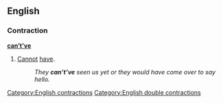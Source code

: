 ==English==

===Contraction===
'''[[can]][['t|’t]][['ve|’ve]]'''

# {{label|en|nonstandard}} [[cannot|Cannot]] [[have]].
#: ''They '''can’t’ve''' seen us yet or they would have come over to say hello.''

[[Category:English contractions]]
[[Category:English double contractions]]